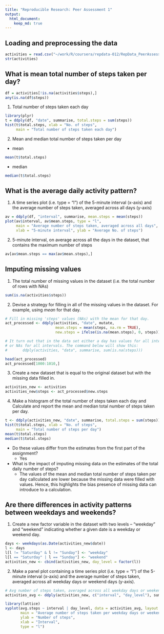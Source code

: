 ```yaml
---
title: "Reproducible Research: Peer Assessment 1"
output: 
  html_document:
    keep_md: true
---
```



## Loading and preprocessing the data

```r
activities = read.csv("~/work/R/coursera/repdata-012/RepData_PeerAssessment1/activity.csv")
str(activities)
```

## What is mean total number of steps taken per day?

```r
df = activities[!is.na(activities$steps),]
any(is.na(df$steps))
```

1. Total number of steps taken each day

```r
library(plyr)
t = ddply(df, "date", summarise, total.steps = sum(steps))
hist(t$total.steps, xlab = "No. of steps", 
     main = "Total number of steps taken each day")
```


2. Mean and median total number of steps taken per day

  -   mean

```r
mean(t$total.steps)
```
  -  median

```r
median(t$total.steps)
```


## What is the average daily activity pattern?
1.  A time series plot (i.e. type = "l") of the 5-minute interval (x-axis) and 
    the average number of steps taken, averaged across all days (y-axis)

```r
av = ddply(df, "interval", summarise, mean.steps = mean(steps))
plot(av$interval, av$mean.steps, type = "l",
     main = "Average number of steps taken, averaged across all days",
     xlab = "5-minute interval", ylab = "Average No. of steps")
```


2.  5-minute interval, on average across all the days in the dataset, that 
    contains the maximum number of steps

```r
av[av$mean.steps == max(av$mean.steps),]
```


## Imputing missing values
1. The total number of missing values in the dataset (i.e. the total number of 
    rows with NAs)
    
```r
sum(is.na(activities$steps))
```

2.  Devise a strategy for filling in all of the missing values in the dataset. 
    For example, using *mean* for that day.
    
```r
# Fill in missing 'steps' values (NAs) with the mean for that day.
act_processed <- ddply(activities, "date", mutate, 
                       mean.steps = mean(steps, na.rm = TRUE),
                       new.steps = ifelse(is.na(mean.steps), 0, steps))

# It turn out that in the data set either a day has values for all intervals
# or NAs for all intervals. The command below will show this:
#       ddply(activities, "data", summarise, sum(is.na(steps)))

head(act_processed)
act_processed[1000:1010,]
```

3.  Create a new dataset that is equal to the original dataset but with the 
    missing data filled in.

```r
activities_new <- activities
activities_new$steps <- act_processed$new.steps
```

4.  Make a histogram of the total number of steps taken each day and Calculate 
    and report the mean and median total number of steps taken per day.

```r
t <- ddply(activities_new, "date", summarise, total.steps = sum(steps))
hist(t$total.steps, xlab = "No. of steps", 
     main = "Total number of steps per day")
mean(t$total.steps)
median(t$total.steps)
```

-   Do these values differ from the estimates from the first part of the assignment? 
    +   Yes

-   What is the impact of imputing missing data on the estimates of the total 
    daily number of steps?
    +   The values of the mean and median total number of steps taken per day 
        callculated are lower because the missing data were filled with values. 
        Hence, this highlights the bias presence of missing data can introduce
        to a calculation.


## Are there differences in activity patterns between weekdays and weekends?

1.  Create a new factor variable in the dataset with two levels -- "weekday" 
    and "weekend" indicating whether a given date is a weekday or weekend day.
    
```r
days <- weekdays(as.Date(activities_new$date))
l <- days
l[l != "Saturday" & l != "Sunday"] <- "weekday"
l[l == "Saturday" | l == "Sunday"] <- "weekend"
activities_new <- cbind(activities_new, day_level = factor(l))
```


2.  Make a panel plot containing a time series plot (i.e. type = "l") of the 
    5-minute interval (x-axis) and the average number of steps taken, averaged 
    across all weekday days or weekend days (y-axis). 

```r
# Avg number of steps taken, averaged across all weekday days or weekend days
activities_avg <- ddply(activities_new, c("interval", "day_level"), summarise, avg.steps = mean(steps))

library(lattice)
xyplot(avg.steps ~ interval | day_level, data = activities_avg, layout = c(1,2),
       main = "Average number of steps taken per weekday days or weekend days",
       ylab = "Number of steps",
       xlab = "Interval",
       type = "l")
```